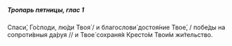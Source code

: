 ##### Тропарь пятницы, глас 1

Спаси́, Го́споди, лю́ди Твоя́ / и благослови́ достоя́ние Твое́, / побе́ды на сопроти́вныя да́руя // и Твое́ сохраня́я Кресто́м Твои́м жи́тельство.
